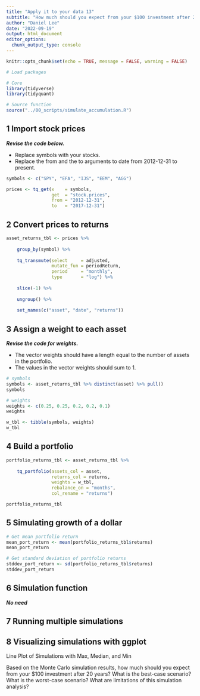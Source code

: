 ```yaml
---
title: "Apply it to your data 13"
subtitle: "How much should you expect from your $100 investment after 20 years?"
author: "Daniel Lee"
date: "2022-09-19"
output: html_document
editor_options: 
  chunk_output_type: console
---
```


```r
knitr::opts_chunk$set(echo = TRUE, message = FALSE, warning = FALSE)
```

```r
# Load packages

# Core
library(tidyverse)
library(tidyquant)

# Source function
source("../00_scripts/simulate_accumulation.R")
```


## 1 Import stock prices

***Revise the code below.***

* Replace symbols with your stocks.
* Replace the from and the to arguments to date from 2012-12-31 to present.

```r
symbols <- c("SPY", "EFA", "IJS", "EEM", "AGG")

prices <- tq_get(x    = symbols,
                 get  = "stock.prices",    
                 from = "2012-12-31",
                 to   = "2017-12-31")
```

## 2 Convert prices to returns

```r
asset_returns_tbl <- prices %>%
    
    group_by(symbol) %>%
    
    tq_transmute(select     = adjusted, 
                 mutate_fun = periodReturn, 
                 period     = "monthly",
                 type       = "log") %>%
    
    slice(-1) %>%
    
    ungroup() %>%
    
    set_names(c("asset", "date", "returns"))
```

## 3 Assign a weight to each asset

***Revise the code for weights.*** 

* The vector weights should have a length equal to the number of assets in the portfolio.
* The values in the vector weights should sum to 1.

```r
# symbols
symbols <- asset_returns_tbl %>% distinct(asset) %>% pull()
symbols

# weights
weights <- c(0.25, 0.25, 0.2, 0.2, 0.1)
weights

w_tbl <- tibble(symbols, weights)
w_tbl
```

## 4 Build a portfolio


```r
portfolio_returns_tbl <- asset_returns_tbl %>%
    
    tq_portfolio(assets_col = asset, 
                 returns_col = returns, 
                 weights = w_tbl, 
                 rebalance_on = "months", 
                 col_rename = "returns")

portfolio_returns_tbl
```

## 5 Simulating growth of a dollar

```r
# Get mean portfolio return
mean_port_return <- mean(portfolio_returns_tbl$returns)
mean_port_return

# Get standard deviation of portfolio returns
stddev_port_return <- sd(portfolio_returns_tbl$returns)
stddev_port_return
```



## 6 Simulation function

***No need***


## 7 Running multiple simulations 

## 8 Visualizing simulations with ggplot
Line Plot of Simulations with Max, Median, and Min

Based on the Monte Carlo simulation results, how much should you expect from your $100 investment after 20 years? What is the best-case scenario? What is the worst-case scenario? What are limitations of this simulation analysis? 

